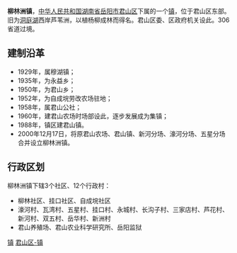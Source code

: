 {{unreferenced|time=2018-11-25T09:49:25+00:00}}
{{中国乡级行政区<!---乡级行政区专用模板--->
|行政区全称 = 柳林洲镇
|景观照片文件名 = 
|景观照片描述 = 
|位置图文件名 = 
|位置图描述 = 
|汉语拼音 = 
|通用拼音 = 
|上级行政区 = [[湖南省|湖南省]][[岳阳市|岳阳市]][[君山区|君山区]]
|行政区类别 = 镇
|行政区划代码 = 430611100
|建置时间 = 2000年
|政府驻地 = 柳林洲
|地理坐标 = 
|毗邻 = 
|行政区划 = 15
|村委会 = 12
|居委会 = 3
|总面积 = 175.9平方公里
|户籍人口 = 5.1万
|户籍人口年份 = 
|常住人口 = 
|常住人口年份 = 
|人口密度 = 
|GDP = 
|GDP年份 = 
|邮政编码 = 414005
|电话区号 = 
|时区 = UTC+8（[[东八区|东八区]]）
|官方网站 = 
|网站名称 = 
}}
'''柳林洲镇'''，[[中华人民共和国|中华人民共和国]][[湖南省|湖南省]][[岳阳市|岳阳市]][[君山区|君山区]]下属的一个[[镇|镇]]，位于君山区东部。旧为[[洞庭湖|洞庭湖]]西岸芦苇洲，以植杨柳成林而得名。君山区委、区政府机关设此。306省道过境。

==建制沿革==
*1929年，属穆湖镇；
*1935年，为永益乡；
*1950年，为君山乡；
*1952年，为自成垸劳改农场驻地；
*1958年，属君山公社；
*1960年，建君山农场时场部设此，逐步发展成为集镇；
*1988年，镇区建君山镇。
*2000年12月17日，将原君山农场、君山镇、新河分场、濠河分场、五星分场合并设立柳林洲镇。

==行政区划==
柳林洲镇下辖3个社区、12个行政村：
*柳林社区、挂口社区、自成垸社区
*濠河村、瓦湾村、五星村、挂口村、永城村、长沟子村、三家店村、芦花村、新河村、双五村、岳华村、新洲村
*君山养殖场、君山农业科学研究所、岳阳监狱


{{湖南小作品}}
{{岳阳市君山区行政区划}}

[[Category:君山区行政区划|镇]]
[[Category:岳阳乡镇|君山区-镇]]